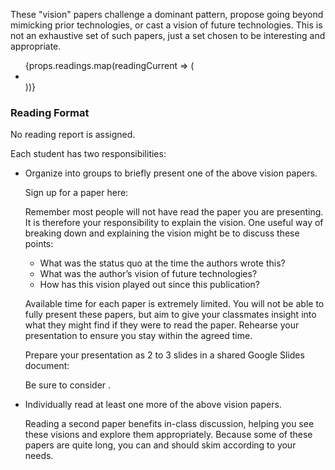 
These "vision" papers challenge a dominant pattern,
propose going beyond mimicking prior technologies, or cast a vision of future technologies.
This is not an exhaustive set of such papers, just a set chosen to be interesting and appropriate.

<ul>
    {props.readings.map(readingCurrent => (
        <li key={readingCurrent.title}>
            <FormattedReading outerComponent="p" reading={readingCurrent}/>
        </li>
    ))}
</ul>

### Reading Format

No reading report is assigned.

Each student has two responsibilities:

- Organize into groups to briefly present one of the above vision papers.

  Sign up for a paper here:

  <CourseDataLink outerComponent="p" linkKey={courseData.linkVisionsSignup} />

  Remember most people will not have read the paper you are presenting.
  It is therefore your responsibility to explain the vision.
  One useful way of breaking down and explaining the vision might be to discuss these points:

  - What was the status quo at the time the authors wrote this?
  - What was the author’s vision of future technologies?
  - How has this vision played out since this publication?

  Available time for each paper is extremely limited.
  You will not be able to fully present these papers,
  but aim to give your classmates insight into what they might find if they were to read the paper.
  Rehearse your presentation to ensure you stay within the agreed time.

  Prepare your presentation as 2 to 3 slides in a shared Google Slides document:

  <CourseDataLink outerComponent="p" linkKey={courseData.linkVisionsSlides} />

  Be sure to consider
  <CourseDataLink linkKey={courseData.linkAccessiblePresentations} />.

- Individually read at least one more of the above vision papers.

  Reading a second paper benefits in-class discussion, helping you see these visions and explore them appropriately.
  Because some of these papers are quite long, you can and should skim according to your needs.
